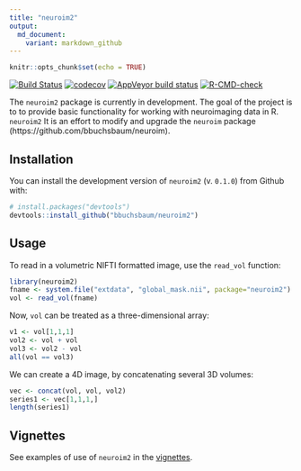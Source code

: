 ```yaml
---
title: "neuroim2"
output:
  md_document:
    variant: markdown_github
---
```


```r
knitr::opts_chunk$set(echo = TRUE)
```
<!-- badges: start -->
[![Build Status](https://img.shields.io/travis/bbuchsbaum/neuroim2/master.svg)](https://travis-ci.org/bbuchsbaum/neuroim2) [![codecov](https://codecov.io/github/bbuchsbaum/neuroim2/branch/master/graphs/badge.svg)](https://codecov.io/github/bbuchsbaum/neuroim2)
 [![AppVeyor build status](https://ci.appveyor.com/api/projects/status/github/bbuchsbaum/neuroim2?branch=master&svg=true)](https://ci.appveyor.com/project/bbuchsbaum/neuroim2)
[![R-CMD-check](https://github.com/bbuchsbaum/neuroim2/actions/workflows/R-CMD-check.yaml/badge.svg)](https://github.com/bbuchsbaum/neuroim2/actions/workflows/R-CMD-check.yaml)
<!-- badges: end -->

The `neuroim2` package is currently in development. The goal of the project is to to provide basic functionality for working with neuroimaging data in R. `neuroim2` It is an effort to modify and upgrade the `neuroim` package (https://github.com/bbuchsbaum/neuroim). 


## Installation

You can install the development version of `neuroim2` (v. `0.1.0`) from Github with:

```r
# install.packages("devtools")
devtools::install_github("bbuchsbaum/neuroim2")
```

## Usage

To read in a volumetric NIFTI formatted image, use the `read_vol` function:

```r
library(neuroim2)
fname <- system.file("extdata", "global_mask.nii", package="neuroim2")
vol <- read_vol(fname)
```

Now, `vol` can be treated as a three-dimensional array:

```r

v1 <- vol[1,1,1]
vol2 <- vol + vol
vol3 <- vol2 - vol
all(vol == vol3)
```

We can create a 4D image, by concatenating several 3D volumes:

```r

vec <- concat(vol, vol, vol2)
series1 <- vec[1,1,1,]
length(series1)
```

## Vignettes

See examples of use of `neuroim2` in the [vignettes](https://bbuchsbaum.github.io/neuroim2/articles/index.html).
